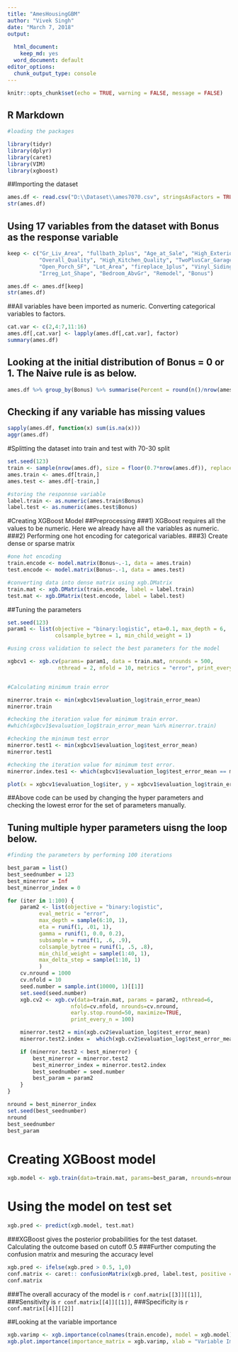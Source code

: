```yaml
---
title: "AmesHousingGBM"
author: "Vivek Singh"
date: "March 7, 2018"
output:
  
  html_document: 
    keep_md: yes
  word_document: default
editor_options:
  chunk_output_type: console
---
```


```r
knitr::opts_chunk$set(echo = TRUE, warning = FALSE, message = FALSE)
```

## R Markdown

```r

#loading the packages

library(tidyr)
library(dplyr)
library(caret)
library(VIM)
library(xgboost)

```

##Importing the dataset

```r

ames.df <- read.csv("D:\\Dataset\\ames7070.csv", stringsAsFactors = TRUE)
str(ames.df)

```

## Using 17 variables from the dataset with Bonus as the response variable

```r

keep <- c("Gr_Liv_Area", "fullbath_2plus", "Age_at_Sale", "High_Exterior_Qual", 
          "Overall_Quality", "High_Kitchen_Quality", "TwoPlusCar_Garage", "Total_Bsmt_SF", 
          "Open_Porch_SF", "Lot_Area", "fireplace_1plus", "Vinyl_Siding", "Overall_Condition", 
          "Irreg_Lot_Shape", "Bedroom_AbvGr", "Remodel", "Bonus")

ames.df <- ames.df[keep]
str(ames.df)

```

##All variables have been imported as numeric. Converting categorical variables to factors.

```r

cat.var <- c(2,4:7,11:16)
ames.df[,cat.var] <- lapply(ames.df[,cat.var], factor)
summary(ames.df)

```

## Looking at the initial distribution of Bonus = 0 or 1. The Naive rule is as below.

```r
ames.df %>% group_by(Bonus) %>% summarise(Percent = round(n()/nrow(ames.df),2))
```

## Checking if any variable has missing values
```r

sapply(ames.df, function(x) sum(is.na(x)))
aggr(ames.df)

```

#Splitting the dataset into train and test with 70-30 split

```r

set.seed(123)
train <- sample(nrow(ames.df), size = floor(0.7*nrow(ames.df)), replace = FALSE)
ames.train <- ames.df[train,]
ames.test <- ames.df[-train,]

#storing the responnse variable
label.train <- as.numeric(ames.train$Bonus)
label.test <- as.numeric(ames.test$Bonus)

```

#Creating XGBoost Model
##Preprocessing
###1) XGBoost requires all the values to be numeric. Here we already have all the variables as numeric.
###2) Performing one hot encoding for categorical variables. 
###3) Create dense or sparse matrix

```r
#one hot encoding
train.encode <- model.matrix(Bonus~.-1, data = ames.train)
test.encode <- model.matrix(Bonus~.-1, data = ames.test)

#converting data into dense matrix using xgb.DMatrix
train.mat <- xgb.DMatrix(train.encode, label = label.train)
test.mat <- xgb.DMatrix(test.encode, label = label.test)

```
##Tuning the parameters

```r
set.seed(123)
param1 <- list(objective = "binary:logistic", eta=0.1, max_depth = 6, 
               colsample_bytree = 1, min_child_weight = 1)

#using cross validation to select the best parameters for the model

xgbcv1 <- xgb.cv(params= param1, data = train.mat, nrounds = 500, 
                nthread = 2, nfold = 10, metrics = "error", print_every_n = 5)


#Calculating minimum train error

minerror.train <- min(xgbcv1$evaluation_log$train_error_mean)
minerror.train

#checking the iteration value for minimum train error. 
#which(xgbcv1$evaluation_log$train_error_mean %in% minerror.train)

#checking the minimum test error
minerror.test1 <- min(xgbcv1$evaluation_log$test_error_mean)
minerror.test1

#checking the iteration value for minimum test error. 
minerror.index.tes1 <- which(xgbcv1$evaluation_log$test_error_mean == minerror.test1)

plot(x = xgbcv1$evaluation_log$iter, y = xgbcv1$evaluation_log$train_error_mean, xlab = "Iteration", ylab = "Mean Error")  


```

##Above code can be used by changing the hyper parameters and checking the lowest error for the set of parameters manually.  

## Tuning multiple hyper parameters uisng the loop below.

```r

#finding the parameters by performing 100 iterations

best_param = list()
best_seednumber = 123
best_minerror = Inf
best_minerror_index = 0

for (iter in 1:100) {
    param2 <- list(objective = "binary:logistic",
          eval_metric = "error",
          max_depth = sample(6:10, 1),
          eta = runif(1, .01, 1),
          gamma = runif(1, 0.0, 0.2), 
          subsample = runif(1, .6, .9),
          colsample_bytree = runif(1, .5, .8), 
          min_child_weight = sample(1:40, 1),
          max_delta_step = sample(1:10, 1)
          )
    cv.nround = 1000
    cv.nfold = 10 
    seed.number = sample.int(10000, 1)[[1]]
    set.seed(seed.number)
    xgb.cv2 <- xgb.cv(data=train.mat, params = param2, nthread=6, 
                    nfold=cv.nfold, nrounds=cv.nround,
                    early.stop.round=50, maximize=TRUE,
                    print_every_n = 100)

    minerror.test2 = min(xgb.cv2$evaluation_log$test_error_mean)
    minerror.test2.index =  which(xgb.cv2$evaluation_log$test_error_mean == minerror.test2)

    if (minerror.test2 < best_minerror) {
        best_minerror = minerror.test2
        best_minerror_index = minerror.test2.index
        best_seednumber = seed.number
        best_param = param2
    }
}

nround = best_minerror_index
set.seed(best_seednumber)
nround
best_seednumber
best_param

```

# Creating XGBoost model
```r

xgb.model <- xgb.train(data=train.mat, params=best_param, nrounds=nround, nthread=6)

```

# Using the model on test set

```r

xgb.pred <- predict(xgb.model, test.mat)

```

###XGBoost gives the posterior probabilities for the test dataset. Calculating the outcome based on cutoff 0.5
###Further computing the confusion matrix and mesuring the accuracy level

```r
xgb.pred <- ifelse(xgb.pred > 0.5, 1,0)
conf.matrix <- caret:: confusionMatrix(xgb.pred, label.test, positive = "1" )
conf.matrix

```
###The overall accuracy of the model is `r conf.matrix[[3]][[1]]`, 
###Sensitivity is `r conf.matrix[[4]][[1]]`,
###Specificity is `r conf.matrix[[4]][[2]]`

##Looking at the variable importance

```r
xgb.varimp <- xgb.importance(colnames(train.encode), model = xgb.model)
xgb.plot.importance(importance_matrix = xgb.varimp, xlab = "Variable Importance Plot")

```




